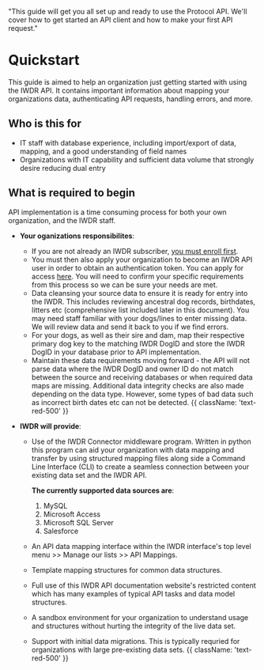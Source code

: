   "This guide will get you all set up and ready to use the Protocol API. We'll cover how to get started an API client and how to make your first API request."

# Quickstart

This guide is aimed to help an organization just getting started with using the IWDR API. It contains important information about mapping your organizations data, authenticating API requests, handling errors, and more.

## Who is this for

- IT staff with database experience, including import/export of data, mapping, and a good understanding of field names
- Organizations with IT capability and sufficient data volume that strongly desire reducing dual entry

## What is required to begin

API implementation is a time consuming process for both your own organization, and the IWDR staff.

- **Your oganizations responsibilites**:

  - If you are not already an IWDR subscriber, [you must enroll first](https://www.iwdr.org/enrollment-request/).
  - You must then also apply your organization to become an IWDR API user in order to obtain an authentication token. You can apply
    for access [here](#). You will need to confirm your specific requirements from this process so we can be sure your needs are met.
  - Data cleansing your source data to ensure it is ready for entry into the IWDR. This includes reviewing ancestral dog records,
    birthdates, litters etc (comprehensive list included later in this document). You may need staff familiar with your dogs/lines
    to enter missing data. We will review data and send it back to you if we find errors.
  - For your dogs, as well as their sire and dam, map their respective primary dog key to the matching IWDR DogID and store the IWDR
    DogID in your database prior to API implementation.
  - Maintain these data requirements moving forward - the API will not parse data where the IWDR DogID and owner ID do not match
    between the source and receiving databases or when required data maps are missing. Additional data integrity checks are also made
    depending on the data type. However, some types of bad data such as incorrect birth dates etc can not be detected. {{ className: 'text-red-500' }}

- **IWDR will provide**:

  - Use of the IWDR Connector middleware program. Written in python this program can aid your organization with data mapping and
    transfer by using structured mapping files along side a Command Line Interface (CLI) to create a seamless connection between
    your existing data set and the IWDR API. 
    
    **The currently supported data sources are**:
    1. MySQL
    2. Microsoft Access
    3. Microsoft SQL Server
    4. Salesforce
  - An API data mapping interface within the IWDR interface's top level menu >> Manage our lists >> API Mappings.
  - Template mapping structures for common data structures.
  - Full use of this IWDR API documentation website's restricted content which has many examples of typical API tasks and data model structures.
  - A sandbox environment for your organization to understand usage and structures without hurting the integrity of the live data set.
  - Support with initial data migrations. This is typically requried for organizations with large pre-existing data sets. {{ className: 'text-red-500' }}
